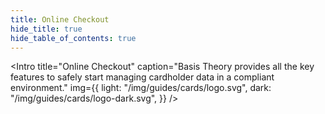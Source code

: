 ```yaml
---
title: Online Checkout
hide_title: true
hide_table_of_contents: true
---
```




<Intro
  title="Online Checkout"
  caption="Basis Theory provides all the key features to safely start managing cardholder data in a compliant environment."
  img={{
    light: "/img/guides/cards/logo.svg",
    dark: "/img/guides/cards/logo-dark.svg",
  }}
/>
